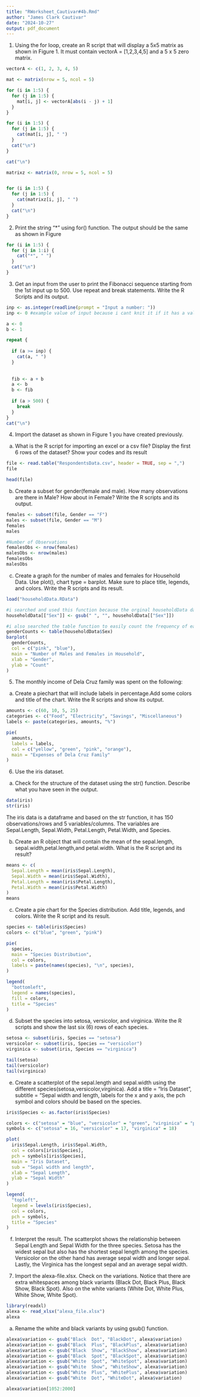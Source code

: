```yaml
---
title: "RWorksheet_Cautivar#4b.Rmd"
author: "James Clark Cautivar"
date: "2024-10-27"
output: pdf_document
---
```

1. Using the for loop, create an R script that will display a 5x5 matrix as shown in Figure 1. It must contain vectorA = [1,2,3,4,5] and a 5 x 5 zero matrix.
```r
vectorA <- c(1, 2, 3, 4, 5)

mat <- matrix(nrow = 5, ncol = 5)

for (i in 1:5) {
  for (j in 1:5) {
    mat[i, j] <- vectorA[abs(i - j) + 1]
  }
}

for (i in 1:5) {
  for (j in 1:5) {
    cat(mat[i, j], " ")
  }
  cat("\n")  
}

cat("\n")  

matrixz <- matrix(0, nrow = 5, ncol = 5)


for (i in 1:5) {
  for (j in 1:5) {
    cat(matrixz[i, j], " ")
  }
  cat("\n")  
}
```
2. Print the string "*" using for() function. The output should be the same as shown in Figure
```r
for (i in 1:5) {
  for (j in 1:i) {
    cat("*", " ")
  }
  cat("\n")  
}
```
3. Get an input from the user to print the Fibonacci sequence starting from the 1st input up to 500. Use repeat and break statements. Write the R Scripts and its output.
```r
inp <- as.integer(readline(prompt = "Input a number: "))
inp <- 0 #example value of input because i cant knit it if it has a value of NA

a <- 0
b <- 1

repeat {
  
  if (a >= inp) {
    cat(a, " ")  
  }
  
  
  fib <- a + b
  a <- b
  b <- fib
  
  if (a > 500) {
    break
  }
}
cat("\n")  

```
4. Import the dataset as shown in Figure 1 you have created previously.
a. What is the R script for importing an excel or a csv file? Display the first 6 rows of the dataset? Show your codes and its result
```r
file <- read.table("RespondentsData.csv", header = TRUE, sep = ",")
file

head(file)
```
b. Create a subset for gender(female and male). How many observations are there in Male? How about in Female? Write the R scripts and its output.
```r
females <- subset(file, Gender == "F")
males <- subset(file, Gender == "M")
females 
males

#Number of Observations
femalesObs <- nrow(females)
malesObs <- nrow(males)
femalesObs
malesObs
```
c. Create a graph for the number of males and females for Household Data. Use plot(), chart type = barplot. Make sure to place title, legends, and colors. Write the R scripts and its result.
```r
load("householdData.RData")

#i searched and used this function because the orginal householdData dataframe has extra spaces and it created an extra bar for male category. 
householdData[["Sex"]] <- gsub(" ", "", householdData[["Sex"]])

#i also searched the table function to easily count the frequency of each gender. This is where i encountered the duplicate bar for male category when i first created the bar plot. It happened because there are extra spaces on my householdData dataframe where some looked like this " male".
genderCounts <- table(householdData$Sex)
barplot(
  genderCounts,
  col = c("pink", "blue"),
  main = "Number of Males and Females in Household",
  xlab = "Gender",
  ylab = "Count"
)
```
5. The monthly income of Dela Cruz family was spent on the following:
a. Create a piechart that will include labels in percentage.Add some colors and title of the chart. Write the R scripts and show its output.
```r
amounts <- c(60, 10, 5, 25)
categories <- c("Food", "Electricity", "Savings", "Miscellaneous")
labels <- paste(categories, amounts, "%")

pie(
  amounts,
  labels = labels,
  col = c("yellow", "green", "pink", "orange"),
  main = "Expenses of Dela Cruz Family"
)
```
6. Use the iris dataset.
a. Check for the structure of the dataset using the str() function. Describe what you have seen in the output.
```r
data(iris)
str(iris)
```
The iris data is a dataframe and based on the str function, it has 150 observations/rows and 5 variables/columns. The variables are Sepal.Length, Sepal.Width, Petal.Length, Petal.Width, and Species.

b. Create an R object that will contain the mean of the sepal.length,
sepal.width,petal.length,and petal.width. What is the R script and its result?
```r
means <- c(
  Sepal.Length = mean(iris$Sepal.Length),
  Sepal.Width = mean(iris$Sepal.Width),
  Petal.Length = mean(iris$Petal.Length),
  Petal.Width = mean(iris$Petal.Width)
)
means
```
c. Create a pie chart for the Species distribution. Add title, legends, and colors. Write the R script and its result.
```r
species <- table(iris$Species)
colors <- c("blue", "green", "pink")

pie(
  species,
  main = "Species Distribution",
  col = colors,
  labels = paste(names(species), "\n", species),
)

legend(
  "bottomleft",
  legend = names(species),
  fill = colors,
  title = "Species"
)
```
d. Subset the species into setosa, versicolor, and virginica. Write the R scripts and show the last six (6) rows of each species.
```r
setosa <- subset(iris, Species == "setosa")
versicolor <- subset(iris, Species == "versicolor")
virginica <- subset(iris, Species == "virginica")

tail(setosa)
tail(versicolor)
tail(virginica)
```
e. Create a scatterplot of the sepal.length and sepal.width using the different species(setosa,versicolor,virginica). Add a title = “Iris Dataset”, subtitle = “Sepal width and length, labels for the x and y axis, the pch symbol and colors should be based on the species.
```r
iris$Species <- as.factor(iris$Species)

colors <- c("setosa" = "blue", "versicolor" = "green", "virginica" = "pink")
symbols <- c("setosa" = 16, "versicolor" = 17, "virginica" = 18)

plot(
  iris$Sepal.Length, iris$Sepal.Width,
  col = colors[iris$Species],
  pch = symbols[iris$Species],
  main = "Iris Dataset",
  sub = "Sepal width and length",
  xlab = "Sepal Length",
  ylab = "Sepal Width"
)

legend(
  "topleft",
  legend = levels(iris$Species),
  col = colors,
  pch = symbols,
  title = "Species"
)
```
f. Interpret the result.
The scatterplot shows the relationship between Sepal Length and Sepal Width for the three species. Setosa has the widest sepal but also has the shortest sepal length among the species. Versicolor on the other hand has average sepal width and longer sepal. Lastly, the Virginica has the longest sepal and an average sepal width.

7. Import the alexa-file.xlsx. Check on the variations. Notice that there are extra whitespaces among black variants (Black Dot, Black Plus, Black Show, Black Spot). Also on the white variants (White Dot, White Plus, White Show, White
Spot).
```r
library(readxl)
alexa <- read_xlsx("alexa_file.xlsx")
alexa
```
a. Rename the white and black variants by using gsub() function.
```r
alexa$variation <- gsub("Black  Dot", "BlackDot", alexa$variation)
alexa$variation <- gsub("Black  Plus", "BlackPlus", alexa$variation)
alexa$variation <- gsub("Black  Show", "BlackShow", alexa$variation)
alexa$variation <- gsub("Black  Spot", "BlackSpot", alexa$variation)
alexa$variation <- gsub("White  Spot", "WhiteSpot", alexa$variation)
alexa$variation <- gsub("White  Show", "WhiteShow", alexa$variation)
alexa$variation <- gsub("White  Plus", "WhitePlus", alexa$variation)
alexa$variation <- gsub("White  Dot", "WhiteDot", alexa$variation)

alexa$variation[1052:2000]
```









